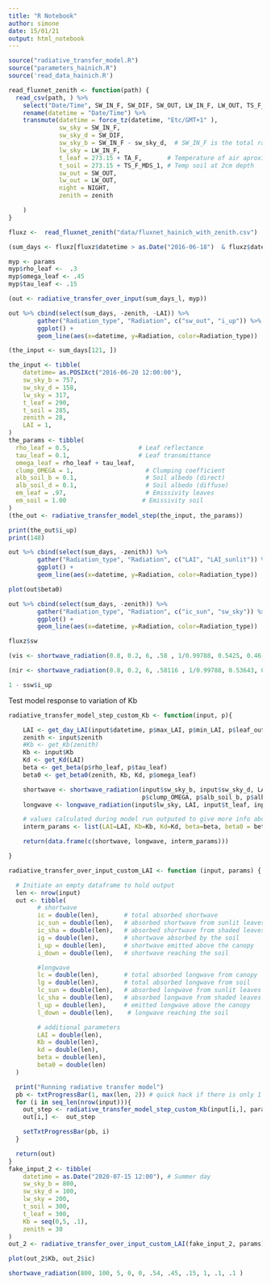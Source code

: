 ```yaml
---
title: "R Notebook"
author: simone
date: 15/01/21
output: html_notebook
---
```


```r
source("radiative_transfer_model.R")
source("parameters_hainich.R")
source('read_data_hainich.R')
```


```r
read_fluxnet_zenith <- function(path) {
  read_csv(path, ) %>%
    select("Date/Time", SW_IN_F, SW_DIF, SW_OUT, LW_IN_F, LW_OUT, TS_F_MDS_1, TA_F, NIGHT, zenith) %>% # Columns interesting for radiative model
    rename(datetime = "Date/Time") %>%
    transmute(datetime = force_tz(datetime, "Etc/GMT+1" ),
              sw_sky = SW_IN_F,
              sw_sky_d = SW_DIF,
              sw_sky_b = SW_IN_F - sw_sky_d,  # SW_IN_F is the total radiation direct + diffuse
              lw_sky = LW_IN_F,
              t_leaf = 273.15 + TA_F,       # Temperature of air aproximation for leaf T for now
              t_soil = 273.15 + TS_F_MDS_1, # Temp soil at 2cm depth
              sw_out = SW_OUT,
              lw_out = LW_OUT,
              night = NIGHT,
              zenith = zenith

    )
}
```
```r
fluxz <-  read_fluxnet_zenith("data/fluxnet_hainich_with_zenith.csv")
```
```r
(sum_days <- fluxz[fluxz$datetime > as.Date("2016-06-18")  & fluxz$datetime < as.Date("2016-06-25"), ])
```
```r
myp <- params
myp$rho_leaf <-  .3
myp$omega_leaf <- .45
myp$tau_leaf <- .15
```

```r
(out <- radiative_transfer_over_input(sum_days_l, myp))
```
```r
out %>% cbind(select(sum_days, -zenith, -LAI)) %>%
        gather("Radiation_type", "Radiation", c("sw_out", "i_up")) %>%
        ggplot() +
        geom_line(aes(x=datetime, y=Radiation, color=Radiation_type))
```

```r
(the_input <- sum_days[121, ])
```
```r
the_input <- tibble(
    datetime= as.POSIXct("2016-06-20 12:00:00"),
    sw_sky_b = 757,
    sw_sky_d = 158,
    lw_sky = 317,
    t_leaf = 290,
    t_soil = 285,
    zenith = 28,
    LAI = 1,
)
the_params <- tibble(
  rho_leaf = 0.5,                   # Leaf reflectance
  tau_leaf = 0.1,                   # Leaf transmittance
  omega_leaf = rho_leaf + tau_leaf,
  clump_OMEGA = 1,                    # Clumping coefficient
  alb_soil_b = 0.1,                   # Soil albedo (direct)
  alb_soil_d = 0.1,                   # Soil albedo (diffuse)
  em_leaf = .97,                      # Emissivity leaves
  em_soil = 1.00                     # Emissivity soil
)
(the_out <- radiative_transfer_model_step(the_input, the_params))
```
```r
print(the_out$i_up)
print(148)
```


















```r
out %>% cbind(select(sum_days, -zenith)) %>%
        gather("Radiation_type", "Radiation", c("LAI", "LAI_sunlit")) %>%
        ggplot() +
        geom_line(aes(x=datetime, y=Radiation, color=Radiation_type))
```
```r
plot(out$beta0)
```
```r
out %>% cbind(select(sum_days, -zenith)) %>%
        gather("Radiation_type", "Radiation", c("ic_sun", "sw_sky")) %>%
        ggplot() +
        geom_line(aes(x=datetime, y=Radiation, color=Radiation_type))
```
```r
fluxz$sw
```
```r
(vis <- shortwave_radiation(0.8, 0.2, 6, .58 , 1/0.99788, 0.5425, 0.46, 0.15, 1, 0.1, 0.1))
```
```r
(nir <- shortwave_radiation(0.8, 0.2, 6, .58116 , 1/0.99788, 0.53643, 0.45834, 0.7, 1, 0.2, 0.2))
```
```r
1 - ssw$i_up
```
Test model response to variation of Kb
```r

radiative_transfer_model_step_custom_Kb <- function(input, p){

    LAI <- get_day_LAI(input$datetime, p$max_LAI, p$min_LAI, p$leaf_out, p$leaf_full, p$leaf_fall, p$leaf_fall_complete)
    zenith <- input$zenith
    #Kb <- get_Kb(zenith)
    Kb <- input$Kb
    Kd <- get_Kd(LAI)
    beta <- get_beta(p$rho_leaf, p$tau_leaf)
    beta0 <- get_beta0(zenith, Kb, Kd, p$omega_leaf)

    shortwave <- shortwave_radiation(input$sw_sky_b, input$sw_sky_d, LAI, Kb, Kd_2stream, beta, beta0 , p$omega_leaf,
                                     p$clump_OMEGA, p$alb_soil_b, p$alb_soil_d)
    longwave <- longwave_radiation(input$lw_sky, LAI, input$t_leaf, input$t_soil, Kb, Kd, p$em_leaf, p$em_soil)

    # values calculated during model run outputed to give more info about the model
    interm_params <- list(LAI=LAI, Kb=Kb, Kd=Kd, beta=beta, beta0 = beta0)

    return(data.frame(c(shortwave, longwave, interm_params)))

}

radiative_transfer_over_input_custom_LAI <- function (input, params) {

  # Initiate an empty dataframe to hold output
  len <- nrow(input)
  out <- tibble(
        # shortwave
        ic = double(len),       # total absorbed shortwave
        ic_sun = double(len),   # absorbed shortwave from sunlit leaves
        ic_sha = double(len),   # absorbed shortwave from shaded leaves
        ig = double(len),       # shortwave absorbed by the soil
        i_up = double(len),     # shortwave emitted above the canopy
        i_down = double(len),   # shortwave reaching the soil

        #longwave
        lc = double(len),       # total absorbed longwave from canopy
        lg = double(len),       # total absorbed longwave from soil
        lc_sun = double(len),   # absorbed longwave from sunlit leaves
        lc_sha = double(len),   # absorbed longwave from shaded leaves
        l_up = double(len),     # emitted longwave above the canopy
        l_down = double(len),    # longwave reaching the soil

        # additional parameters
        LAI = double(len),
        Kb = double(len),
        kd = double(len),
        beta = double(len),
        beta0 = double(len)
  )

  print("Running radiative transfer model")
  pb <- txtProgressBar(1, max(len, 2)) # quick hack if there is only 1 line in input
  for (i in seq_len(nrow(input))){
    out_step <- radiative_transfer_model_step_custom_Kb(input[i,], params)
    out[i,] <-  out_step

    setTxtProgressBar(pb, i)
  }

  return(out)
}
fake_input_2 <- tibble(
    datetime = as.Date("2020-07-15 12:00"), # Summer day
    sw_sky_b = 800,
    sw_sky_d = 100,
    lw_sky = 200,
    t_soil = 300,
    t_leaf = 300,
    Kb = seq(0,5, .1),
    zenith = 30
)
out_2 <- radiative_transfer_over_input_custom_LAI(fake_input_2, params)
```
```r
plot(out_2$Kb, out_2$ic)
```
```r
shortwave_radiation(800, 100, 5, 0, 0, .54, .45, .15, 1, .1, .1 )
```
